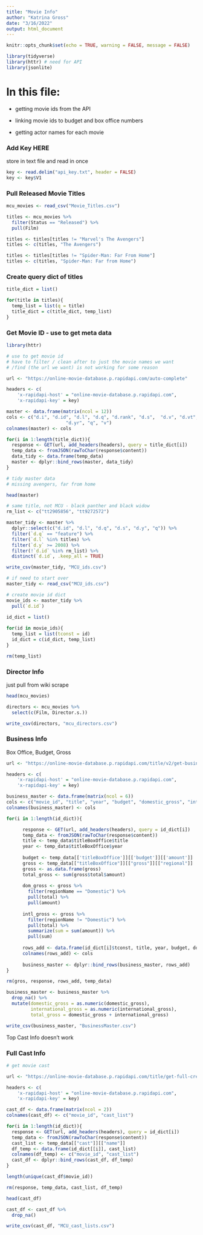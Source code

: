 ```yaml
---
title: "Movie Info"
author: "Katrina Gross"
date: "3/16/2022"
output: html_document
---
```


```r
knitr::opts_chunk$set(echo = TRUE, warning = FALSE, message = FALSE)
```

```r
library(tidyverse)
library(httr) # need for API
library(jsonlite)
```

# In this file:

- getting movie ids from the API

- linking movie ids to budget and box office numbers

- getting actor names for each movie

### Add Key HERE
store in text file and read in once
```r
key <- read.delim("api_key.txt", header = FALSE)
key <- key$V1
```


### Pull Released Movie Titles

```r
mcu_movies <- read_csv("Movie_Titles.csv")

titles <- mcu_movies %>%
  filter(Status == "Released") %>%
  pull(Film)

titles <- titles[titles != "Marvel's The Avengers"]
titles <- c(titles, "The Avengers")

titles <- titles[titles != "Spider-Man: Far From Home"]
titles <- c(titles, "Spider-Man: Far from Home")
```

### Create query dict of titles

```r
title_dict = list()

for(title in titles){
  temp_list = list(q = title)
  title_dict = c(title_dict, temp_list)
}

```

### Get Movie ID - use to get meta data

```r
library(httr)

# use to get movie id
# have to filter / clean after to just the movie names we want
# /find (the url we want) is not working for some reason

url <- "https://online-movie-database.p.rapidapi.com/auto-complete"

headers <- c(
    'x-rapidapi-host' = "online-movie-database.p.rapidapi.com",
    'x-rapidapi-key' = key)

master <- data.frame(matrix(ncol = 12))
cols <- c("d.i", "d.id", "d.l", "d.q", "d.rank", "d.s",  "d.v", "d.vt", "d.y",  
                      "d.yr", "q", "v")
colnames(master) <- cols

for(i in 1:length(title_dict)){
  response <- GET(url, add_headers(headers), query = title_dict[i])
  temp_data <- fromJSON(rawToChar(response$content))
  data_tidy <- data.frame(temp_data)
  master <- dplyr::bind_rows(master, data_tidy)
}

```

```r
# tidy master data
# missing avengers, far from home

head(master)

# same title, not MCU - black panther and black widow
rm_list <- c("tt2905856", "tt9272572")

master_tidy <- master %>%
  dplyr::select(c("d.id", "d.l", "d.q", "d.s", "d.y", "q")) %>%
  filter(`d.q` == "feature") %>%
  filter(`d.l` %in% titles) %>%
  filter(`d.y` >= 2008) %>%
  filter(!`d.id` %in% rm_list) %>%
  distinct(`d.id`, .keep_all = TRUE)

write_csv(master_tidy, "MCU_ids.csv")

```

```r

# if need to start over
master_tidy <- read_csv("MCU_ids.csv")

# create movie id dict
movie_ids <- master_tidy %>%
  pull(`d.id`)
  
id_dict = list()

for(id in movie_ids){
  temp_list = list(tconst = id)
  id_dict = c(id_dict, temp_list)
}

rm(temp_list)
```

### Director Info
just pull from wiki scrape

```r

head(mcu_movies)

directors <- mcu_movies %>%
  select(c(Film, Director.s.))

write_csv(directors, "mcu_directors.csv")

```

### Business Info
Box Office, Budget, Gross

```r
url <- "https://online-movie-database.p.rapidapi.com/title/v2/get-business"

headers <- c(
    'x-rapidapi-host' = "online-movie-database.p.rapidapi.com",
    'x-rapidapi-key' = key)

business_master <- data.frame(matrix(ncol = 6))
cols <- c("movie_id", "title", "year", "budget", "domestic_gross", "international_gross")
colnames(business_master) <- cols

for(i in 1:length(id_dict)){

      response <- GET(url, add_headers(headers), query = id_dict[i])
      temp_data <- fromJSON(rawToChar(response$content))
      title <- temp_data$titleBoxOffice$title
      year <- temp_data$titleBoxOffice$year
      
      budget <- temp_data[['titleBoxOffice']][['budget']][['amount']]
      gross <- temp_data[["titleBoxOffice"]][["gross"]][["regional"]]
      gross <- as.data.frame(gross)
      total_gross <- sum(gross$total$amount)
      
      dom_gross <- gross %>%
        filter(regionName == "Domestic") %>%
        pull(total) %>%
        pull(amount)
      
      intl_gross <- gross %>%
        filter(regionName != "Domestic") %>%
        pull(total) %>%
        summarize(sum = sum(amount)) %>%
        pull(sum)
      
      rows_add <- data.frame(id_dict[i]$tconst, title, year, budget, dom_gross, intl_gross)
      colnames(rows_add) <- cols
      
      business_master <- dplyr::bind_rows(business_master, rows_add)
}

rm(gros, response, rows_add, temp_data)

business_master <- business_master %>%
  drop_na() %>%
  mutate(domestic_gross = as.numeric(domestic_gross),
         international_gross = as.numeric(international_gross),
         total_gross = domestic_gross + international_gross)

write_csv(business_master, "BusinessMaster.csv")
```

Top Cast Info doesn't work

### Full Cast Info

```r
# get movie cast

url <- "https://online-movie-database.p.rapidapi.com/title/get-full-credits"

headers <- c(
    'x-rapidapi-host' = "online-movie-database.p.rapidapi.com",
    'x-rapidapi-key' = key)

cast_df <- data.frame(matrix(ncol = 2))
colnames(cast_df) <- c("movie_id", "cast_list")

for(i in 1:length(id_dict)){
  response <- GET(url, add_headers(headers), query = id_dict[i])
  temp_data <- fromJSON(rawToChar(response$content))
  cast_list <- temp_data[["cast"]][["name"]]
  df_temp <- data.frame(id_dict[[i]], cast_list)
  colnames(df_temp) <- c("movie_id", "cast_list")
  cast_df <- dplyr::bind_rows(cast_df, df_temp)
}

length(unique(cast_df$movie_id))

rm(response, temp_data, cast_list, df_temp)
```

```r

head(cast_df)

cast_df <- cast_df %>%
  drop_na()

write_csv(cast_df, "MCU_cast_lists.csv")

```


